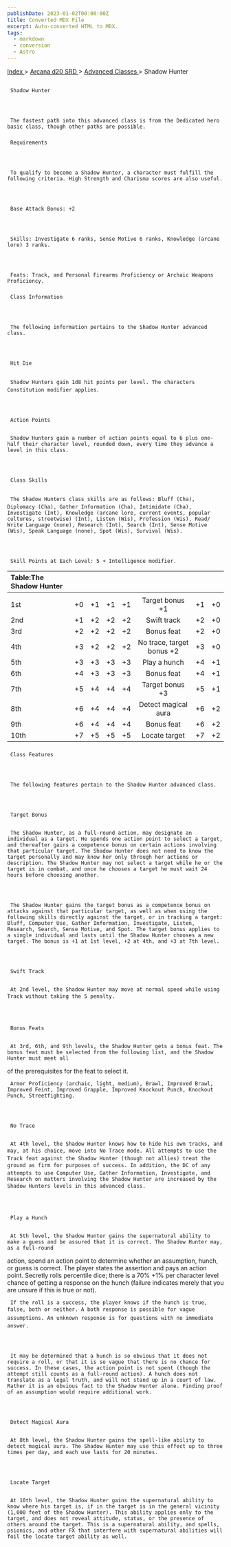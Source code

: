 ```yaml
---
publishDate: 2023-01-02T00:00:00Z
title: Converted MDX File
excerpt: Auto-converted HTML to MDX.
tags:
  - markdown
  - conversion
  - Astro
---
```







[
      Index
     ](-index)
     >
     [
      Arcana d20 SRD
     ](arcana-d20-srd-index)
     >
     [
      Advanced Classes
     ](arcana-d20-srd-advanced-classes-index)
     > Shadow Hunter
    





## 
     Shadow Hunter
    



     The fastest path into this advanced class is from the Dedicated hero basic class, though other paths are possible.
    


### 
     Requirements
    



     To qualify to become a Shadow Hunter, a character must fulfill the following criteria. High Strength and Charisma scores are also useful.
    



     Base Attack Bonus: +2
    



     Skills: Investigate 6 ranks, Sense Motive 6 ranks, Knowledge (arcane lore) 3 ranks.
    



     Feats: Track, and Personal Firearms Proficiency or Archaic Weapons Proficiency.
    


### 
     Class Information
    



     The following information pertains to the Shadow Hunter advanced class.
    



     Hit Die
    

     Shadow Hunters gain 1d8 hit points per level. The characters Constitution modifier applies.
    



     Action Points
    

     Shadow Hunters gain a number of action points equal to 6 plus one-half their character level, rounded down, every time they advance a level in this class.
    



     Class Skills
    

     The Shadow Hunters class skills are as follows: Bluff (Cha), Diplomacy (Cha), Gather Information (Cha), Intimidate (Cha), Investigate (Int), Knowledge (arcane lore, current events, popular cultures, streetwise) (Int), Listen (Wis), Profession (Wis), Read/ Write Language (none), Research (Int), Search (Int), Sense Motive (Wis), Speak Language (none), Spot (Wis), Survival (Wis).
    



     Skill Points at Each Level: 5 + Intelligence modifier.
    


| Table:The Shadow Hunter |  |  |  |  |  |  |  |
| :------------------------- | :--: | :--: | :--: | :--: | :--: | :--: | --: |
|  |  |  |  |  |  |  |  |
| 1st | +0 | +1 | +1 | +1 | Target bonus +1 | +1 | +0 |
| 2nd | +1 | +2 | +2 | +2 | Swift track | +2 | +0 |
| 3rd | +2 | +2 | +2 | +2 | Bonus feat | +2 | +0 |
| 4th | +3 | +2 | +2 | +2 | No trace, target bonus +2 | +3 | +0 |
| 5th | +3 | +3 | +3 | +3 | Play a hunch | +4 | +1 |
| 6th | +4 | +3 | +3 | +3 | Bonus feat | +4 | +1 |
| 7th | +5 | +4 | +4 | +4 | Target bonus +3 | +5 | +1 |
| 8th | +6 | +4 | +4 | +4 | Detect magical aura | +6 | +2 |
| 9th | +6 | +4 | +4 | +4 | Bonus feat | +6 | +2 |
| 10th | +7 | +5 | +5 | +5 | Locate target | +7 | +2 |



### 
     Class Features
    



     The following features pertain to the Shadow Hunter advanced class.
    



     Target Bonus
    

     The Shadow Hunter, as a full-round action, may designate an individual as a target. He spends one action point to select a target, and thereafter gains a competence bonus on certain actions involving that particular target. The Shadow Hunter does not need to know the target personally and may know her only through her actions or description. The Shadow Hunter may not select a target while he or the target is in combat, and once he chooses a target he must wait 24 hours before choosing another.
    



     The Shadow Hunter gains the target bonus as a competence bonus on attacks against that particular target, as well as when using the following skills directly against the target, or in tracking a target: Bluff, Computer Use, Gather Information, Investigate, Listen, Research, Search, Sense Motive, and Spot. The target bonus applies to a single individual and lasts until the Shadow Hunter chooses a new target. The bonus is +1 at 1st level, +2 at 4th, and +3 at 7th level.
    



     Swift Track
    

     At 2nd level, the Shadow Hunter may move at normal speed while using Track without taking the 5 penalty.
    



     Bonus Feats
    

     At 3rd, 6th, and 9th levels, the Shadow Hunter gets a bonus feat. The bonus feat must be selected from the following list, and the Shadow Hunter must meet all
of the prerequisites for the feat to select it.
    



     Armor Proficiency (archaic, light, medium), Brawl, Improved Brawl, Improved Feint, Improved Grapple, Improved Knockout Punch, Knockout Punch, Streetfighting.
    



     No Trace
    

     At 4th level, the Shadow Hunter knows how to hide his own tracks, and may, at his choice, move into No Trace mode. All attempts to use the Track feat against the Shadow Hunter (though not allies) treat the ground as firm for purposes of success. In addition, the DC of any attempts to use Computer Use, Gather Information, Investigate, and Research on matters involving the Shadow Hunter are increased by the Shadow Hunters levels in this advanced class.
    



     Play a Hunch
    

     At 5th level, the Shadow Hunter gains the supernatural ability to make a guess and be assured that it is correct. The Shadow Hunter may, as a full-round
action, spend an action point to determine whether an assumption, hunch, or guess is correct. The player states the assertion and pays an action point. Secretly rolls percentile dice; there is a 70% +1% per character level chance of getting a response on the hunch (failure indicates merely that you are unsure
if this is true or not).
    



     If the roll is a success, the player knows if the hunch is true, false, both or neither. A both response is possible for vague assumptions. An unknown response is for questions with no immediate answer.
    



     It may be determined that a hunch is so obvious that it does not require a roll, or that it is so vague that there is no chance for success. In these cases, the action point is not spent (though the attempt still counts as a full-round action). A hunch does not translate as a legal truth, and will not stand up in a court of law. Rather it is an obvious fact to the Shadow Hunter alone. Finding proof of an assumption would require additional work.
    



     Detect Magical Aura
    

     At 8th level, the Shadow Hunter gains the spell-like ability to detect magical aura. The Shadow Hunter may use this effect up to three times per day, and each use lasts for 20 minutes.
    



     Locate Target
    

     At 10th level, the Shadow Hunter gains the supernatural ability to know where his target is, if in the target is in the general vicinity (1,000 feet of the Shadow Hunter). This ability applies only to the target, and does not reveal attitude, status, or the presence of others around the target. This is a supernatural ability, and spells, psionics, and other FX that interfere with supernatural abilities will foil the locate target ability as well.
    




